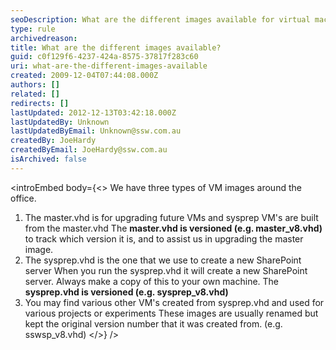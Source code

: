 ```yaml
---
seoDescription: What are the different images available for virtual machine deployment and SharePoint server setup?
type: rule
archivedreason:
title: What are the different images available?
guid: c0f129f6-4237-424a-8575-37817f283c60
uri: what-are-the-different-images-available
created: 2009-12-04T07:44:08.000Z
authors: []
related: []
redirects: []
lastUpdated: 2012-12-13T03:42:18.000Z
lastUpdatedBy: Unknown
lastUpdatedByEmail: Unknown@ssw.com.au
createdBy: JoeHardy
createdByEmail: JoeHardy@ssw.com.au
isArchived: false
---
```


<introEmbed
  body={<>
We have three types of VM images around the office.

1. The master.vhd is for upgrading future VMs and sysprep VM's are built from the master.vhd
   The **master.vhd is versioned (e.g. master_v8.vhd)** to track which version it is, and to assist us in upgrading the master image.
2. The sysprep.vhd is the one that we use to create a new SharePoint server
   When you run the sysprep.vhd it will create a new SharePoint server. Always make a copy of this to your own machine. The **sysprep.vhd is versioned (e.g. sysprep_v8.vhd)**
3. You may find various other VM's created from sysprep.vhd and used for various projects or experiments
   These images are usually renamed but kept the original version number that it was created from. (e.g. sswsp_v8.vhd)
  </>}
/>
